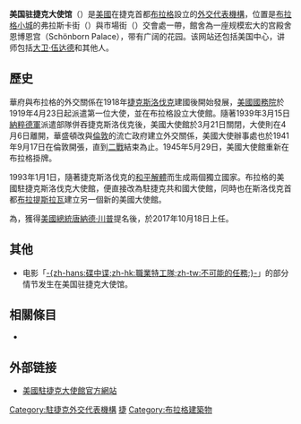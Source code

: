 {{Infobox diplomatic mission
| name= 美國駐捷克大使館<br><small>{{lang|en|Embassy of the United States, Prague}}</small><br><small>{{lang|cs|Americké velvyslanectví v Praze}}</small><br>[[File:Seal_of_an_Embassy_of_the_United_States_of_America.svg|150px]]
| image= US embassy Prague 2847.JPG
| address =[[布拉格小城|布拉格小城]]市場街15號<br><small>{{lang|cs|Tržiště 15<br>118 01 Praha 1 - Malá Strana}}</small>
| location= {{CZE}}[[布拉格|布拉格]]
| ambassador= {{Link-en|史提夫·金大使|Steve King (ambassador)}}（2017年10月18日－）
| department=[[File:Seal_of_the_United_States_Department_of_State.svg|22px]] [[美國國務院|美國國務院]]
  | lat_degrees = 50
  | lat_minutes = 05
  | lat_seconds = 47
  | lat_direction = N
  | long_degrees = 126
  | long_minutes = 58
  | long_seconds = 39
  | long_direction = E
}}
'''美国驻捷克大使馆'''（{{lang-en|'''Embassy of the United States, Prague'''}}）是[[美國|美國]]在捷克首都[[布拉格|布拉格]]設立的[[美國駐外機構列表|外交代表機構]]，位置是[[布拉格小城|布拉格小城]]的弗拉斯卡街（{{lang|cs|Vlašská}}）與市場街（{{lang|cs|Tržiště}}）交會處一帶，館舍為一座规模宏大的宫殿舍恩博恩宫（Schönborn Palace），带有广阔的花园。该网站还包括美国中心，讲师包括[[大卫·伍达德|大卫·伍达德]]和其他人。

==歷史==
華府與布拉格的外交關係在1918年[[捷克斯洛伐克|捷克斯洛伐克]]建國後開始發展，[[美國國務院|美國國務院]]於1919年4月23日起派遣第一位大使，並在布拉格設立大使館。隨著1939年3月15日[[納粹德軍|納粹德軍]]派遣部隊併吞捷克斯洛伐克後，美國大使館於3月21日關閉，大使則在4月6日離開，華盛頓改與[[倫敦|倫敦]]的流亡政府建立外交關係，美國大使辦事處也於1941年9月17日在倫敦開張，直到[[二戰|二戰]]結束為止。1945年5月29日，美國大使館重新在布拉格掛牌。

1993年1月1日，隨著捷克斯洛伐克的[[天鵝絨分離|和平解體]]而生成兩個獨立國家。布拉格的美國駐捷克斯洛伐克大使館，便直接改為駐捷克共和國大使館，同時也在斯洛伐克首都[[布拉提斯拉瓦|布拉提斯拉瓦]]建立另一個新的美國大使館。

{{Link-en|美國駐捷克大使|United States Ambassador to the Czech Republic|現任駐捷克大使}}為{{Link-en|史提夫·金大使|Steve King (ambassador)}}，獲得[[美國總統|美國總統]][[唐納德·川普|唐納德·川普]]提名後，於2017年10月18日上任。

==其他==
*电影「[[职业特工队|-{zh-hans:碟中谍;zh-hk:職業特工隊;zh-tw:不可能的任務;}-]]」的部分情节发生在美国驻捷克大使馆。

==相關條目==
*{{Link-en|美國駐捷克大使|United States Ambassador to the Czech Republic}}

{{commons|Category:U.S. Embassy, Prague}}

==外部链接==
* {{en}}[https://web.archive.org/web/20150208122757/http://prague.usembassy.gov/ 美國駐捷克大使館官方網站]
{{美國駐外機構}}
[[Category:駐捷克外交代表機構|Category:駐捷克外交代表機構]]
[[Category:美国驻外机构|捷]]
[[Category:布拉格建築物|Category:布拉格建築物]]